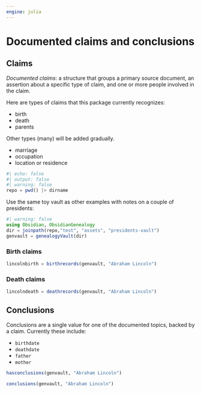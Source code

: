 ```yaml
---
engine: julia
---
```


# Documented claims and conclusions



## Claims

*Documented claims*: a structure that groups a primary source document, an assertion about a specific type of claim, and one or more people involved in the claim.

Here are types of claims that this package currently recognizes:

- birth
- death 
- parents

Other types (many) will be added gradually.

:::{.callout-note title="Next TBA"}
- marriage
- occupation
- location or residence
:::


```julia
#| echo: false
#| output: false
#| warning: false
repo = pwd() |> dirname
```

Use the same toy vault as other examples with notes on a couple of presidents:

```julia
#| warning: false
using Obsidian, ObsidianGenealogy
dir = joinpath(repo,"test", "assets", "presidents-vault")
genvault = genealogyVault(dir)
```

### Birth claims

```julia
lincolnbirth = birthrecords(genvault, "Abraham Lincoln")
```


### Death claims

```julia
lincolndeath = deathrecords(genvault, "Abraham Lincoln")
```



## Conclusions

Conclusions are a single value for one of the documented topics, backed by a claim. Currently these include:


- `birthdate`
- `deathdate`
- `father`
- `mother`

```julia
hasconclusions(genvault, "Abraham Lincoln")
```


```julia
conclusions(genvault, "Abraham Lincoln")
```
